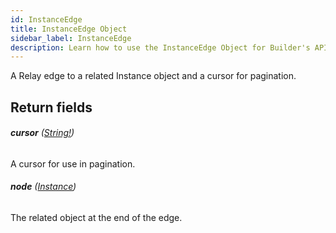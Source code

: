 ```yaml
---
id: InstanceEdge
title: InstanceEdge Object
sidebar_label: InstanceEdge
description: Learn how to use the InstanceEdge Object for Builder's API.
---
```


A Relay edge to a related Instance object and a cursor for pagination.

## Return fields

###### <b>cursor</b> ([String!](/docs/composer/builder/api/schema/scalar/String.mdx))

A cursor for use in pagination.

###### <b>node</b> ([Instance](/docs/composer/builder/api/schema/object/Instance.mdx))

The related object at the end of the edge.
